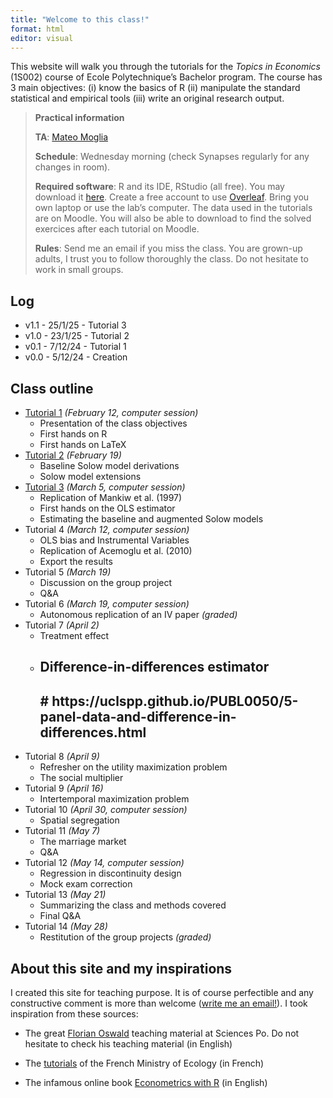 ```yaml
---
title: "Welcome to this class!"
format: html
editor: visual
---
```


This website will walk you through the tutorials for the *Topics in Economics* (1S002) course of Ecole Polytechnique's Bachelor program. The course has 3 main objectives: (i) know the basics of R (ii) manipulate the standard statistical and empirical tools (iii) write an original research output.

> **Practical information**
>
> **TA**: [Mateo Moglia](https://mateomoglia.github.io)
>
> **Schedule**: Wednesday morning (check Synapses regularly for any changes in room).
>
> **Required software**: R and its IDE, RStudio (all free). You may download it [here](https://posit.co/download/rstudio-desktop/). Create a free account to use [Overleaf](https://www.overleaf.com). Bring you own laptop or use the lab's computer. The data used in the tutorials are on Moodle. You will also be able to download to find the solved exercices after each tutorial on Moodle.
>
> **Rules**: Send me an email if you miss the class. You are grown-up adults, I trust you to follow thoroughly the class. Do not hesitate to work in small groups.

::: {.callout-caution collapse="true"}
## Log

-   v1.1 - 25/1/25 - Tutorial 3
-   v1.0 - 23/1/25 - Tutorial 2
-   v0.1 - 7/12/24 - Tutorial 1
-   v0.0 - 5/12/24 - Creation
:::

## Class outline

-   [Tutorial 1](tutorial1.hmtl) *(February 12, computer session)*
    -   Presentation of the class objectives
    -   First hands on R
    -   First hands on LaTeX
-   [Tutorial 2](tutorial2.html) *(February 19)*
    -   Baseline Solow model derivations
    -   Solow model extensions
-   [Tutorial 3](tutorial3.hmtl) *(March 5, computer session)*
    -   Replication of Mankiw et al. (1997)
    -   First hands on the OLS estimator
    -   Estimating the baseline and augmented Solow models
-   Tutorial 4 *(March 12, computer session)*
    -   OLS bias and Instrumental Variables
    -   Replication of Acemoglu et al. (2010)
    -   Export the results 
-   Tutorial 5 *(March 19)*
    -   Discussion on the group project
    -   Q&A 
-   Tutorial 6 *(March 19, computer session)*
    -   Autonomous replication of an IV paper *(graded)*
-   Tutorial 7 *(April 2)*
    -   Treatment effect
    -   Difference-in-differences estimator
---
# https://uclspp.github.io/PUBL0050/5-panel-data-and-difference-in-differences.html
---
-   Tutorial 8 *(April 9)*
    -   Refresher on the utility maximization problem
    -   The social multiplier
-   Tutorial 9 *(April 16)*
    -   Intertemporal maximization problem
-   Tutorial 10 *(April 30, computer session)*
    -   Spatial segregation
-   Tutorial 11 *(May 7)*
    -   The marriage market
    -   Q&A
-   Tutorial 12 *(May 14, computer session)*
    -   Regression in discontinuity design
    -   Mock exam correction
-   Tutorial 13 *(May 21)*
    -   Summarizing the class and methods covered
    -   Final Q&A
-   Tutorial 14 *(May 28)*
    -   Restitution of the group projects *(graded)*

## About this site and my inspirations

I created this site for teaching purpose. It is of course perfectible and any constructive comment is more than welcome ([write me an email!](mailto:mateo.moglia@gmail.com)). I took inspiration from these sources:

-   The great [Florian Oswald](https://floswald.github.io) teaching material at Sciences Po. Do not hesitate to check his teaching material (in English)

-   The [tutorials](https://mtes-mct.github.io/parcours-r/) of the French Ministry of Ecology (in French)

-   The infamous online book [Econometrics with R](https://www.econometrics-with-r.org) (in English)
